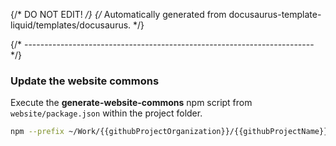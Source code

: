 {/* DO NOT EDIT! */}
{/* Automatically generated from docusaurus-template-liquid/templates/docusaurus. */}

{/* ------------------------------------------------------------------------ */}

### Update the website commons

Execute the **generate-website-commons** npm script from `website/package.json`
within the project folder.

```sh
npm --prefix ~/Work/{{githubProjectOrganization}}/{{githubProjectName}}.git/website run generate-website-commons
```

